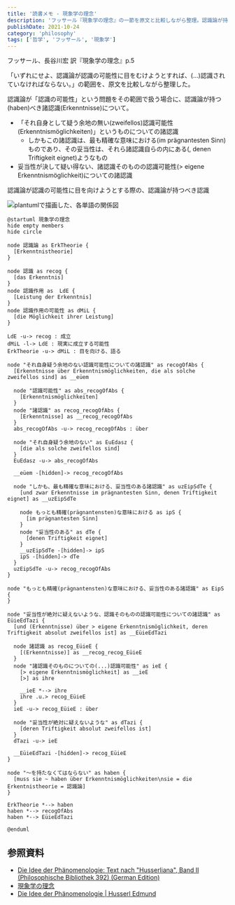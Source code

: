 ```yaml
---
title: '読書メモ - 現象学の理念'
description: 'フッサール『現象学の理念』の一節を原文と比較しながら整理。認識論が持つべき認識についての分析'
publishDate: 2021-10-24
category: 'philosophy'
tags: ['哲学', 'フッサール', '現象学']
---
```


フッサール、長谷川宏 訳『現象学の理念』p.5

「いずれにせよ、認識論が認識の可能性に目をむけようとすれば、(...)認識されていなければならない。」の範囲を、原文を比較しながら整理した。

認識論が「認識の可能性」という問題をその範囲で扱う場合に、認識論が持つ(haben)べき諸認識(Erkenntnisse)について。

- 「それ自身として疑う余地の無い(zweifellos)認識可能性(Erkenntnismöglichkeiten)」というものについての諸認識
  - しかもこの諸認識は、最も精確な意味における(im prägnantesten Sinn)ものであり、その妥当性は、それら諸認識自らの内にある(, denen Triftigkeit eignet)ようなもの
- 妥当性が決して疑い得ない、諸認識そのものの認識可能性(> eigene Erkenntnismöglichkeit)についての諸認識

認識論が認識の可能性に目を向けようとする際の、認識論が持つべき認識

<Image
  src={picture}
  alt="plantumlで描画した、各単語の関係図"
  title="現象学の理念"
/>

```plantuml
@startuml 現象学の理念
hide empty members
hide circle

node 認識論 as ErkTheorie {
  [Erkenntnistheorie]
}

node 認識 as recog {
  [das Erkenntnis]
}
node 認識作用 as  LdE {
  [Leistung der Erkenntnis]
}
node 認識作用の可能性 as dMiL {
  [die Möglichkeit ihrer Leistung]
}

LdE -u-> recog : 成立
dMiL -l-> LdE : 現実に成立する可能性
ErkTheorie -u-> dMiL : 目を向ける、語る

node "それ自身疑う余地のない認識可能性についての諸認識" as recogOfAbs {
  [Erkenntnisse über Erkenntnismöglichkeiten, die als solche zweifellos sind] as __eüem

  node "認識可能性" as abs_recogOfAbs {
    [Erkenntnismöglichkeiten]
  }
  node "諸認識" as recog_recogOfAbs {
    [Erkenntnisse] as __recog_recogOfAbs
  }
  abs_recogOfAbs -u-> recog_recogOfAbs : über

  node "それ自身疑う余地のない" as EuEdasz {
    [die als solche zweifellos sind]
  }
  EuEdasz -u-> abs_recogOfAbs

  __eüem -[hidden]-> recog_recogOfAbs

  node "しかも、最も精確な意味における、妥当性のある諸認識" as uzEipSdTe {
    [und zwar Erkenntnisse im prägnantesten Sinn, denen Triftigkeit eignet] as __uzEipSdTe

    node もっとも精確(prägnantensten)な意味における as ipS {
      [im prägnantesten Sinn]
    }
    node "妥当性のある" as dTe {
      [denen Triftigkeit eignet]
    }
    __uzEipSdTe -[hidden]-> ipS
    ipS -[hidden]-> dTe
  }
  uzEipSdTe -u-> recog_recogOfAbs
}

node "もっとも精確(prägnantensten)な意味における、妥当性のある諸認識" as EipS {
}

node "妥当性が絶対に疑えないような、認識そのものの認識可能性についての諸認識" as EüieEdTazi {
  [und (Erkenntnisse) über > eigene Erkenntnismöglichkeit, deren Triftigkeit absolut zweifellos ist] as __EüieEdTazi

  node 諸認識 as recog_EüieE {
    [(Erkenntnisse)] as __recog_recog_EüieE
  }
  node "諸認識そのものについての(...)認識可能性" as ieE {
    [> eigene Erkenntnismöglichkeit] as __ieE
    [>] as ihre

    __ieE *--> ihre
    ihre .u.> recog_EüieE
  }
  ieE -u-> recog_EüieE : über

  node "妥当性が絶対に疑えないような" as dTazi {
    [deren Triftigkeit absolut zweifellos ist]
  }
  dTazi -u-> ieE

  __EüieEdTazi -[hidden]-> recog_EüieE
}

node "〜を持たなくてはならない" as haben {
  [muss sie ~ haben über Erkenntnismöglichkeiten\nsie = die Erkentnistheorie = 認識論]
}

ErkTheorie *--> haben
haben *--> recogOfAbs
haben *--> EüieEdTazi

@enduml
```

## 参照資料

- [Die Idee der Phänomenologie: Text nach "Husserliana", Band II (Philosophische Bibliothek 392) (German Edition)](https://amzn.asia/d/brVGjsx)
- [現象学の理念](https://amzn.asia/d/2lw5S4z)
- [Die Idee der Phänomenologie | Husserl Edmund](https://ophen.org/pub-108118)

